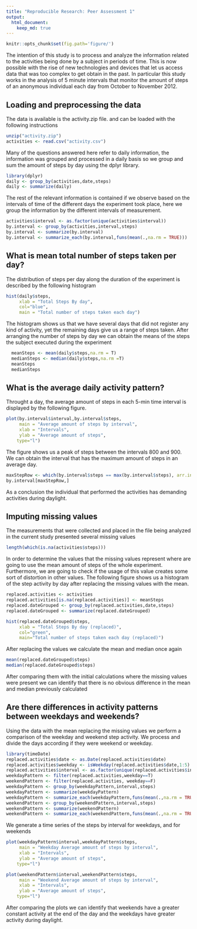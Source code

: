 ```yaml
---
title: "Reproducible Research: Peer Assessment 1"
output: 
  html_document:
    keep_md: true
---
```

```r
knitr::opts_chunk$set(fig.path='figure/')
```
The intention of this study is to process and analyze the information related to 
the activities being done by a subject in periods of time. This is now possible with the 
rise of new technologies and devices that let us access data that was too complex to get obtain in the past. In particular this study works in the analysis of 5 minute intervals that monitor the amount of steps of an anonymous individual each day from October to November 2012.

## Loading and preprocessing the data
The data is available is the activity.zip file. and can be loaded with the following instructions
```r
unzip("activity.zip")
activities <- read.csv("activity.csv")
```
Many of the questions answered here refer to daily information, the information was grouped 
and processed in a daily basis so we group and sum the amount of steps by day using the dplyr library.

```r
library(dplyr)
daily <- group_by(activities,date,steps)
daily <- summarize(daily)
```

The rest of the relevant information is contained if we observe based on the intervals of time of the different days the experiment took place, here we group the information by the different intervals of measurement.

```r
activities$interval <- as.factor(unique(activities$interval))
by.interval <- group_by(activities,interval,steps)
by.interval <- summarize(by.interval)
by.interval <- summarize_each(by.interval,funs(mean(.,na.rm = TRUE)))
```

## What is mean total number of steps taken per day?

The distribution of steps per day along the duration of the experiment is described by the following histogram

```r
hist(daily$steps,
     xlab = "Total Steps By day",
     col="blue",
     main = "Total number of steps taken each day")
```

The histogram shows us that we have several days that did not register any kind of activity, yet the remaining days give us a range of steps taken. After arranging the number of steps by day we can obtain the means of the steps the subject executed during the experiment


```r
  meanSteps <- mean(daily$steps,na.rm = T)
  medianSteps <- median(daily$steps,na.rm =T)
  meanSteps
  medianSteps
```


## What is the average daily activity pattern?

Throught a day, the average amount of steps in each 5-min time interval is displayed by the following figure.

```r
plot(by.interval$interval,by.interval$steps,
     main = "Average amount of steps by interval",
     xlab = "Intervals",
     ylab = "Average amount of steps",
    type="l")
```

The figure shows us a peak of steps between the intervals 800 and 900. We can obtain the interval that has the maximum amount of steps in an average day.

```r
maxStepRow <- which(by.interval$steps == max(by.interval$steps), arr.ind = T)
by.interval[maxStepRow,]
```

As a conclusion the individual that performed the activities has demanding activities during daylight.

## Imputing missing values

The measurements that were collected and placed in the file being analyzed in the current study presented several missing values

```r
length(which(is.na(activities$steps)))
```

In order to determine the values that the missing values represent where are going to use the mean amount of steps of the whole experiment. Furthermore, we are going to check if the usage of this value creates some sort of distortion in other values. The following figure shows us a histogram of the step activity by day after replacing the missing values with the mean.

```r
replaced.activities <- activities
replaced.activities[is.na(replaced.activities)] <- meanSteps
replaced.dateGrouped <- group_by(replaced.activities,date,steps)
replaced.dateGrouped <- summarize(replaced.dateGrouped)

hist(replaced.dateGrouped$steps,
     xlab = "Total Steps By day (replaced)",
     col="green",
     main="Total number of steps taken each day (replaced)")
```

After replacing the values we calculate the mean and median once again

```r
mean(replaced.dateGrouped$steps)
median(replaced.dateGrouped$steps)
```

After comparing them with the initial calculations where the missing values were present we can identify that there is no obvious difference in the mean and median previously calculated

## Are there differences in activity patterns between weekdays and weekends?

Using the data with the mean replacing the missing values we perform a comparison of the weekday and weekend step activity. We process and divide the days according if they were weekend or weekday.

```r
library(timeDate)
replaced.activities$date <- as.Date(replaced.activities$date)
replaced.activities$weekday <- isWeekday(replaced.activities$date,1:5)
replaced.activities$interval <- as.factor(unique(replaced.activities$interval))
weekdayPattern <- filter(replaced.activities,weekday==T)
weekendPattern <- filter(replaced.activities, weekday==F)
weekdayPattern <- group_by(weekdayPattern,interval,steps)
weekdayPattern <- summarize(weekdayPattern)
weekdayPattern <- summarize_each(weekdayPattern,funs(mean(.,na.rm = TRUE)))
weekendPattern <- group_by(weekendPattern,interval,steps)
weekendPattern <- summarize(weekendPattern)
weekendPattern <- summarize_each(weekendPattern,funs(mean(.,na.rm = TRUE)))
```

We generate a time series of the steps by interval for weekdays, and for weekends

```r
plot(weekdayPattern$interval,weekdayPattern$steps,
     main = "Weekday Average amount of steps by interval",
     xlab = "Intervals",
     ylab = "Average amount of steps",
    type="l")
```


```r
plot(weekendPattern$interval,weekendPattern$steps,
     main = "Weekend Average amount of steps by interval",
     xlab = "Intervals",
     ylab = "Average amount of steps",
    type="l")
```

After comparing the plots we can identify that weekends have a greater constant activity at the end of the day and the weekdays have greater activity during daylight. 